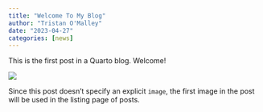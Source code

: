```yaml
---
title: "Welcome To My Blog"
author: "Tristan O'Malley"
date: "2023-04-27"
categories: [news]
---
```


This is the first post in a Quarto blog. Welcome!

![](thumbnail.jpg)

Since this post doesn't specify an explicit `image`, the first image in the post will be used in the listing page of posts.
